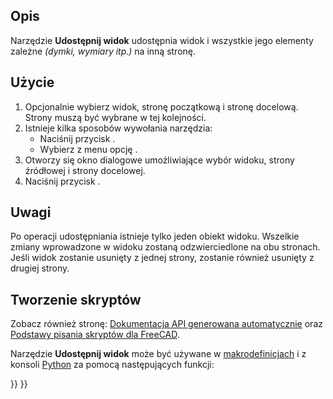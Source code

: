 <languages/>

{{Docnav/pl
|[[TechDraw_Image/pl|Wstaw obraz bitmapy]]
|[[TechDraw_ToggleFrame/pl|Włącz / wyłącz wyświetlanie ramek]]
|[[TechDraw_Workbench/pl|środowisko pracy Rysunek Techniczny]]
|IconL=TechDraw_Image.svg
|IconR=TechDraw_ToggleFrame.svg
|IconC=Workbench_TechDraw.svg
}}

{{GuiCommand/pl
|Name=TechDraw ShareView
|Name/pl=Rysunek Techniczny: Udostępnij widok
|MenuLocation=Rysunek Techniczny → Widoki → Udostępnij widok
|Workbenches=[[TechDraw_Workbench/pl|Rysunek Techniczny]]
|Version=0.20
|SeeAlso=
}}

<span id="Description"></span>
==Opis==

Narzędzie '''Udostępnij widok''' udostępnia widok i wszystkie jego elementy zależne ''(dymki, wymiary itp.)'' na inną stronę.

<span id="Usage"></span>
==Użycie==

# Opcjonalnie wybierz widok, stronę początkową i stronę docelową. Strony muszą być wybrane w tej kolejności.
# Istnieje kilka sposobów wywołania narzędzia:
#* Naciśnij przycisk {{Button|[[Image:TechDraw_ShareView.svg|16px]] '''Udostępnij widok'''}}.
#* Wybierz z menu opcję {{MenuCommand|Rysunek Techniczny → Widoki → [[Image:TechDraw_ShareView.svg|16px]] Udostępnij widok}}.
# Otworzy się okno dialogowe umożliwiające wybór widoku, strony źródłowej i strony docelowej.
# Naciśnij przycisk {{Button|OK}}.

<span id="Notes"></span>
==Uwagi==

Po operacji udostępniania istnieje tylko jeden obiekt widoku. Wszelkie zmiany wprowadzone w widoku zostaną odzwierciedlone na obu stronach. Jeśli widok zostanie usunięty z jednej strony, zostanie również usunięty z drugiej strony.

<span id="Scripting"></span>
==Tworzenie skryptów==

Zobacz również stronę: [https://freecad.github.io/SourceDoc/ Dokumentacja API generowana automatycznie] oraz [[FreeCAD_Scripting_Basics/pl|Podstawy pisania skryptów dla FreeCAD]].

Narzędzie '''Udostępnij widok''' może być używane w [[Macros/pl|makrodefinicjach]] i z konsoli [[Python/pl|Python]] za pomocą następujących funkcji:

{{Code|code=
import TechDrawTools
#MoveView with a True parameter in the last position performs a copy
TechDrawTools.MoveView(viewName, fromPageName, toPageName, True)
}}


{{Docnav/pl
|[[TechDraw_Image/pl|Wstaw obraz bitmapy]]
|[[TechDraw_ToggleFrame/pl|Włącz / wyłącz wyświetlanie ramek]]
|[[TechDraw_Workbench/pl|środowisko pracy Rysunek Techniczny]]
|IconL=TechDraw_Image.svg
|IconR=TechDraw_ToggleFrame.svg
|IconC=Workbench_TechDraw.svg
}}

{{TechDraw_Tools_navi{{#translation:}}}}
{{Userdocnavi{{#translation:}}}}